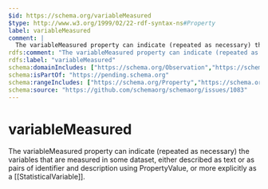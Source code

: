 ```yaml
---
$id: https://schema.org/variableMeasured
$type: http://www.w3.org/1999/02/22-rdf-syntax-ns#Property
label: variableMeasured
comment: |
  The variableMeasured property can indicate (repeated as necessary) the  variables that are measured in some dataset, either described as text or as pairs of identifier and description using PropertyValue, or more explicitly as a [[StatisticalVariable]].
rdfs:comment: "The variableMeasured property can indicate (repeated as necessary) the  variables that are measured in some dataset, either described as text or as pairs of identifier and description using PropertyValue, or more explicitly as a [[StatisticalVariable]]."
rdfs:label: "variableMeasured"
schema:domainIncludes: ["https://schema.org/Observation","https://schema.org/Dataset"]
schema:isPartOf: "https://pending.schema.org"
schema:rangeIncludes: ["https://schema.org/Property","https://schema.org/StatisticalVariable","https://schema.org/PropertyValue","https://schema.org/Text"]
schema:source: "https://github.com/schemaorg/schemaorg/issues/1083"
---
```


# variableMeasured

The variableMeasured property can indicate (repeated as necessary) the  variables that are measured in some dataset, either described as text or as pairs of identifier and description using PropertyValue, or more explicitly as a [[StatisticalVariable]].

